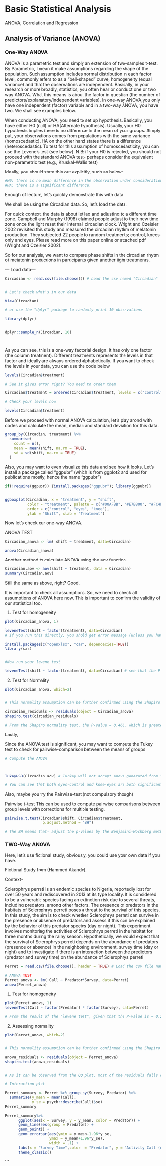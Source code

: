 
# Basic Statistical Analysis


ANOVA, Correlation and Regression

## Analysis of Variance (ANOVA)

### One-Way ANOVA

ANOVA is a parametric test and simply an extension of two-samples t-test. By Parametric, I mean it make assumptions regarding the shape of the population. Such assumption includes normal distribution in each factor level, commonly refers to as a "bell-shaped" curve, homogeneity (equal variance) and that the observations are independent. Basically, in your research or more broadly, statistics, you often hear or conduct one or two way ANOVA. What this means is about the factor in question (the number of predictors/explanatory/independent variables). In one-way ANOVA,you only have one independent (factor) variable and in a two-way ANOVA, you have two. We shall see examples below. 


When conducting ANOVA, you need to set up hypothesis. Basically, you have either H0 (null) or HA(Alternate hypothesis). Usually, your H0 hypothesis implies there is no difference in the mean of your groups. Simply put, your observations comes from populations with the same variance (homoscedastic). HA on the other hand states there is a difference (heteroscedastic). To test for this assumption of homoscedasticity, you can use the Levene's test (see below). N.B: if your H0 is rejected, you should not proceed with the standard ANOVA test- perhaps consider the equivalent non-parametric test (e.g., Kruskal-Wallis test) 


Ideally, you should state this out explicitly, such as below:


```r

#H0: there is no mean difference in the observation under consideration
#HA: there is a significant difference. 

```

Enough of lecture, let's quickly demonstrate this with data

We shall be using the Circadian data. So, let's load the data. 

For quick context, the data is about jet lag and adjusting to a different time zone. Campbell and Murphy (1998) claimed people adjust to their new time zone once the light reset their internal, circadian clock. Wright and Czeisler 2002 revisited this study and measured the circadian rhythm  of melatonin production. They subjected 22 people to random treatments; control, knees only and eyes. Please read more on this paper online or attached pdf  (Wright and Czeisler 2002).

So for our analysis, we want to compare phase shifts in the circadian rhytm of melatonin productions in participants given another light treatments. 


--- Load data---

```r

Circadian <- read.csv(file.choose()) # Load the csv named "Circadian"


# Let's check what's in our data

View(Circadian)

# or use the "dplyr" package to randomly print 10 observations

library(dplyr)


dplyr::sample_n(Circadian, 10)




```



As you can see, this is a one-way factorial design. It has only one factor (the column treatment). Different treatments represents the levels in that factor and ideally are always ordered alphabetically. If you want to check the levels in your data, you can use the code below

```r

levels(Circadian$treatment)

# See it gives error right? You need to order them

Circadian$treatment = ordered(Circadian$treatment, levels = c("control","eyes", "knee"))

# Check your levels now

levels(Circadian$treatment)

```

Before we proceed with normal ANOVA calculation, let's play arond with codes and calculate the mean, median and standard deviation for this data.

```r

group_by(Circadian, treatment) %>%
  summarise(
    count = n(),
    mean = mean(shift, na.rm = TRUE),
    sd = sd(shift, na.rm = TRUE)
  )

```

Also, you may want to even visualize this data and see how it looks. Let's install a package called "ggpubr" (which is from ggplot2 and used for publications mostly, hence the name "ggpubr")

```r

if(!require(ggpubr)) {install.packages("ggpubr"); library(ggpubr)}


ggboxplot(Circadian, x = "treatment", y = "shift", 
          color = "treatment", palette = c("#00AFBB", "#E7B800", "#FC4E07"),
          order = c("control", "eyes", "knee"),
          ylab = "Shift", xlab = "Treatment")

```


Now let's check our one-way ANOVA. 

ANOVA TEST

```r

Circadian_anova <- lm( shift ~ treatment, data=Circadian) 

anova(Circadian_anova)


```

Another method to calculate ANOVA using the aov function 

```r

Circadian.aov <- aov(shift ~ treatment, data = Circadian)
summary(Circadian.aov)


```

Still the same as above, right? Good.



It is important to check all assumptions. So, we need to check all assumptions of ANOVA here now. This is important to confirm the validity of our statistical tool.

1. Test for homogeneity

```r

plot(Circadian_anova, 1)

leveneTest(shift ~ factor(treatment), data=Circadian)
# If you run this directly, you shold get error message (unless you have installed the package containing the "levene")

install.packages(c("openxlsx", "car", dependecies=TRUE))
library(car)


#Now run your levene test

leveneTest(shift ~ factor(treatment), data=Circadian) # see that the P value is > 0.05, there is no evidence to reject the H0 (they have the same variance)


```


2. Test for Normality


```r

plot(Circadian_anova, which=2)


# This normality assumption can be further confirmed using the Shapiro normality test.

circadian_residuals <- residuals(object = Circadian_anova)
shapiro.test(circadian_residuals)

# From the Shapiro normality test, the P-value = 0.468, which is greater than the chosen P-value (0.05) and therefore, we have strong evidence to conclude that this data comes from a normal population, as such normality assumption is met. 


```


Lastly, 


Since the ANOVA test is significant, you may want to compute the Tukey test to check for pairwise-comparison between the means of groups

```r
# Compute the ANOVA



TukeyHSD(Circadian.aov) # Turkey will not accept anova generated from "lm" function. So use the aov here.

# You can see that both eyes-control and knee-eyes are both significant (check the p-value) 

```


Also, maybe you try the Pairwise-test (not compulsory though)

Pairwise t-test
This can be used to compute pairwise comparisons between group levels with corrections for multiple testing.


```r

pairwise.t.test(Circadian$shift, Circadian$treatment,
                 p.adjust.method = "BH")

# The BH means that- adjust the p-values by the Benjamini-Hochberg method.


```


### TWO-Way ANOVA

Here, let's use fictional study, obviously, you could use your own data if you have. 

Fictional Study from (Hammed Akande).

Context- 

Sclerophrys perreti is an endemic species to Nigeria, reportedly lost for over 50 years and rediscovered in 2013 at its type locality. It is considered to be a vulnerable species facing an extinction risk due to several threats, including predators, among other factors. The presence of predators in the habitats of Sclerophrys perreti poses a threat to the survival of this species. In this study, the aim is to check whether Sclerophrys perreti can survive in the presence or absence of predators and assess if this can be explained by the behavior of this predator species (day or night). This experiment involves monitoring the activities of Sclerophrys perreti in the habitat for three months during the rainy season.
Hypothetically, we would expect that the survival of Sclerophrys perreti depends on the abundance of predators (presence or absence) in the neighboring environment, survey time (day or night)  and to investigate if there is an interaction between the predictors (predator and survey time) on the abundance of Sclerophrys perreti


```r


Perret = read.csv(file.choose(), header = TRUE) # Load the csv file named "AkandeData"

# ANOVA TEST
Perret_anova <- lm( Call ~ Predator*Survey, data=Perret) 
anova(Perret_anova)

```



 1. Test for homogeneity

```r

plot(Perret_anova, 1)
leveneTest(Call ~ factor(Predator) * factor(Survey), data=Perret)

# From the result of the "levene test", given that the P-value is = 0.2098, which is greater than the chosen P-value of 0.05, we have strong evidence to accept the null hypothesis and conclude there's no evidence that all the treatment combination come from population with different variance. Therefore, the assumption of homogeneity is met.  


```



2. Assessing normality

```r

 
plot(Perret_anova, which=2)


# This normality assumption can be further confirmed using the Shapiro normality test.

anova_residuals <- residuals(object = Perret_anova)
shapiro.test(anova_residuals)


# As it can be observed from the QQ plot, most of the residuals falls on the straight line and implies that this data comes from a normally distributed population. This can be further confirmed using the Shapiro-Wilk normality test. From the Shapiro normality test, the P-value = 0.4573, which is greater than the chosen P-value (0.05) and therefore, we have strong evidence to conclude that this data comes from a normal population, as such normality assumption is met. 


```




```r

# Interaction plot 

Perret_summary <- Perret %>% group_by(Survey, Predator) %>% 
  summarise(y_mean = mean(Call),
            y_se = psych::describe(Call)$se)
Perret_summary

Perret_summary%>% 
      ggplot(aes(x = Survey, y = y_mean, color = Predator)) +
      geom_line(aes(group = Predator)) +
      geom_point() +
      geom_errorbar(aes(ymin = y_mean-1.96*y_se, 
                    ymax = y_mean+1.96*y_se),
                    width = .1) +
      labs(x = "Survey Time",color  = "Predator", y = "Activity Call (min)") +
      theme_classic() 


```


```